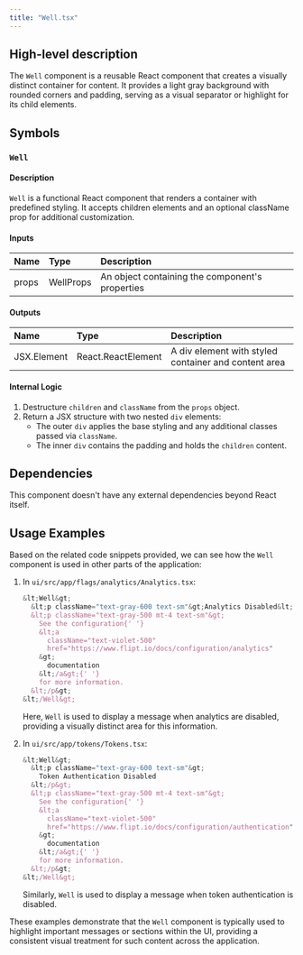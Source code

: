 ```yaml
---
title: "Well.tsx"
---
```


## High-level description
The `Well` component is a reusable React component that creates a visually distinct container for content. It provides a light gray background with rounded corners and padding, serving as a visual separator or highlight for its child elements.

## Symbols

### `Well`
#### Description
`Well` is a functional React component that renders a container with predefined styling. It accepts children elements and an optional className prop for additional customization.

#### Inputs
| Name | Type | Description |
|:-----|:-----|:------------|
| props | WellProps | An object containing the component's properties |

#### Outputs
| Name | Type | Description |
|:-----|:-----|:------------|
| JSX.Element | React.ReactElement | A div element with styled container and content area |

#### Internal Logic
1. Destructure `children` and `className` from the `props` object.
2. Return a JSX structure with two nested `div` elements:
   - The outer `div` applies the base styling and any additional classes passed via `className`.
   - The inner `div` contains the padding and holds the `children` content.

## Dependencies
This component doesn't have any external dependencies beyond React itself.

## Usage Examples
Based on the related code snippets provided, we can see how the `Well` component is used in other parts of the application:

1. In `ui/src/app/flags/analytics/Analytics.tsx`:
   ```jsx
   &lt;Well&gt;
     &lt;p className="text-gray-600 text-sm"&gt;Analytics Disabled&lt;/p&gt;
     &lt;p className="text-gray-500 mt-4 text-sm"&gt;
       See the configuration{' '}
       &lt;a
         className="text-violet-500"
         href="https://www.flipt.io/docs/configuration/analytics"
       &gt;
         documentation
       &lt;/a&gt;{' '}
       for more information.
     &lt;/p&gt;
   &lt;/Well&gt;
   ```
   Here, `Well` is used to display a message when analytics are disabled, providing a visually distinct area for this information.

2. In `ui/src/app/tokens/Tokens.tsx`:
   ```jsx
   &lt;Well&gt;
     &lt;p className="text-gray-600 text-sm"&gt;
       Token Authentication Disabled
     &lt;/p&gt;
     &lt;p className="text-gray-500 mt-4 text-sm"&gt;
       See the configuration{' '}
       &lt;a
         className="text-violet-500"
         href="https://www.flipt.io/docs/configuration/authentication"
       &gt;
         documentation
       &lt;/a&gt;{' '}
       for more information.
     &lt;/p&gt;
   &lt;/Well&gt;
   ```
   Similarly, `Well` is used to display a message when token authentication is disabled.

These examples demonstrate that the `Well` component is typically used to highlight important messages or sections within the UI, providing a consistent visual treatment for such content across the application.